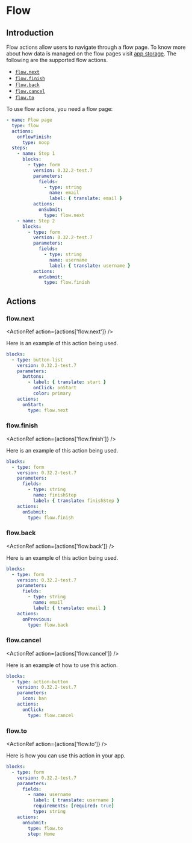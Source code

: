 
# Flow

## Introduction

Flow actions allow users to navigate through a flow page. To know more about how data is managed on
the flow pages visit [app storage](../guides/storage.md#storage). The following are the supported
flow actions.

- [`flow.next`](#flownext)
- [`flow.finish`](#flowfinish)
- [`flow.back`](#flowback)
- [`flow.cancel`](#flowcancel)
- [`flow.to`](#flowto)

To use flow actions, you need a flow page:

```yaml validate page-snippet
- name: Flow page
  type: flow
  actions:
    onFlowFinish:
      type: noop
  steps:
    - name: Step 1
      blocks:
        - type: form
          version: 0.32.2-test.7
          parameters:
            fields:
              - type: string
                name: email
                label: { translate: email }
          actions:
            onSubmit:
              type: flow.next
    - name: Step 2
      blocks:
        - type: form
          version: 0.32.2-test.7
          parameters:
            fields:
              - type: string
                name: username
                label: { translate: username }
          actions:
            onSubmit:
              type: flow.finish
```

## Actions

### flow.next<Side name="flow.next" />

<ActionRef action={actions['flow.next']} />

Here is an example of this action being used.

```yaml validate flow-blocks-snippet
blocks:
  - type: button-list
    version: 0.32.2-test.7
    parameters:
      buttons:
        - label: { translate: start }
          onClick: onStart
          color: primary
    actions:
      onStart:
        type: flow.next
```

### flow.finish<Side name="flow.finish" />

<ActionRef action={actions['flow.finish']} />

Here is an example of this action being used.

```yaml validate flow-blocks-snippet
blocks:
  - type: form
    version: 0.32.2-test.7
    parameters:
      fields:
        - type: string
          name: finishStep
          label: { translate: finishStep }
    actions:
      onSubmit:
        type: flow.finish
```

### flow.back<Side name="flow.back" />

<ActionRef action={actions['flow.back']} />

Here is an example of this action being used.

```yaml validate flow-blocks-snippet
blocks:
  - type: form
    version: 0.32.2-test.7
    parameters:
      fields:
        - type: string
          name: email
          label: { translate: email }
    actions:
      onPrevious:
        type: flow.back
```

### flow.cancel<Side name="flow.cancel" />

<ActionRef action={actions['flow.cancel']} />

Here is an example of how to use this action.

```yaml validate flow-blocks-snippet
blocks:
  - type: action-button
    version: 0.32.2-test.7
    parameters:
      icon: ban
    actions:
      onClick:
        type: flow.cancel
```

### flow.to<Side name="flow.to" />

<ActionRef action={actions['flow.to']} />

Here is how you can use this action in your app.

```yaml validate flow-blocks-snippet
blocks:
  - type: form
    version: 0.32.2-test.7
    parameters:
      fields:
        - name: username
          label: { translate: username }
          requirements: [required: true]
          type: string
    actions:
      onSubmit:
        type: flow.to
        step: Home
```
